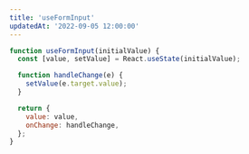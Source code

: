 ```yaml
---
title: 'useFormInput'
updatedAt: '2022-09-05 12:00:00'
---
```


```jsx
function useFormInput(initialValue) {
  const [value, setValue] = React.useState(initialValue);

  function handleChange(e) {
    setValue(e.target.value);
  }

  return {
    value: value,
    onChange: handleChange,
  };
}
```
